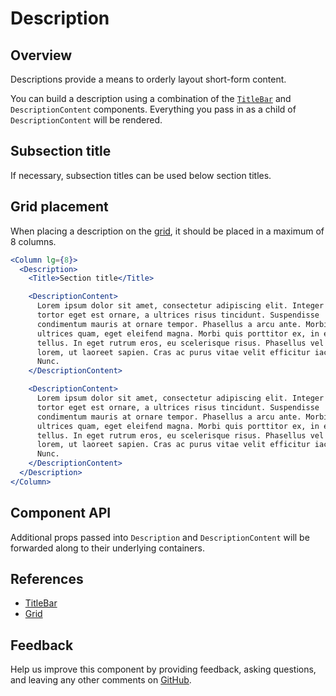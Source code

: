 

# Description

## Overview

Descriptions provide a means to orderly layout short-form content.

You can build a description using a combination of the [`TitleBar`](#references) and `DescriptionContent` components. Everything you pass in as a child of `DescriptionContent` will be rendered.

<Canvas>
  <Story id="patterns-unstable-layout-modules-description--default" />
</Canvas>

## Subsection title

If necessary, subsection titles can be used below section titles.

<Canvas>
  <Story id="patterns-unstable-layout-modules-description--subsection-title" />
</Canvas>

## Grid placement

When placing a description on the [grid](#references), it should be placed in a maximum of 8 columns.

```jsx
<Column lg={8}>
  <Description>
    <Title>Section title</Title>

    <DescriptionContent>
      Lorem ipsum dolor sit amet, consectetur adipiscing elit. Integer finibus
      tortor eget est ornare, a ultrices risus tincidunt. Suspendisse
      condimentum mauris at ornare tempor. Phasellus a arcu ante. Morbi vitae
      ultrices quam, eget eleifend magna. Morbi quis porttitor ex, in elementum
      tellus. In eget rutrum eros, eu scelerisque risus. Phasellus vel pretium
      lorem, ut laoreet sapien. Cras ac purus vitae velit efficitur iaculis.
      Nunc.
    </DescriptionContent>

    <DescriptionContent>
      Lorem ipsum dolor sit amet, consectetur adipiscing elit. Integer finibus
      tortor eget est ornare, a ultrices risus tincidunt. Suspendisse
      condimentum mauris at ornare tempor. Phasellus a arcu ante. Morbi vitae
      ultrices quam, eget eleifend magna. Morbi quis porttitor ex, in elementum
      tellus. In eget rutrum eros, eu scelerisque risus. Phasellus vel pretium
      lorem, ut laoreet sapien. Cras ac purus vitae velit efficitur iaculis.
      Nunc.
    </DescriptionContent>
  </Description>
</Column>
```

## Component API

<ArgsTable />

Additional props passed into `Description` and `DescriptionContent` will be forwarded along to their underlying containers.

## References

- [TitleBar](?path=/docs/patterns-unstable-layout-modules-titlebar)
- [Grid](https://react.carbondesignsystem.com/?path=/docs/grid--narrow)

## Feedback

Help us improve this component by providing feedback, asking questions, and leaving any other comments on [GitHub](https://github.com/carbon-design-system/ibm-security/edit/dev/src/components/UNSTABLE__Layout/LayoutModules/Description/index.mdx).
